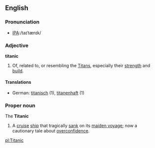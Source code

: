 {{wikipedia}}
==English==

===Pronunciation===
*[[w:International Phonetic Alphabet|IPA]]:/taɪˈtænɪk/

===Adjective===
'''titanic'''
# Of, related to, or resembling the [[Titan]]s, especially their [[strength]] and [[build]].

====Translations====
*German: [[titanisch]] (1), [[titanenhaft]] (1)

===Proper noun===
The '''Titanic'''
# A [[cruise]] [[ship]] that tragically [[sank]] on its [[maiden voyage]]; now a cautionary tale about [[overconfidence]].

[[pl:Titanic]]